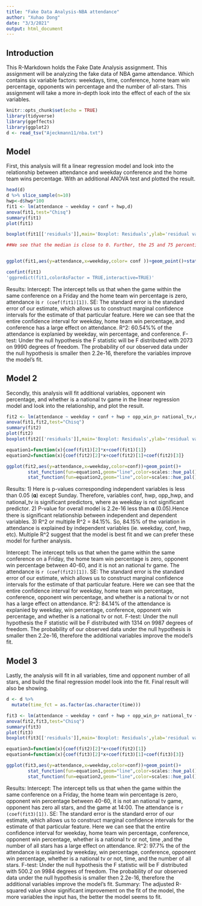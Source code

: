 ```yaml
---
title: "Fake Data Analysis-NBA attendance"
author: "Xuhao Dong"
date: "3/3/2021"
output: html_document
---
```



## Introduction

This R-Markdown holds the Fake Date Analysis assignment. This assignment will be analyzing the fake data of NBA game attendance. Which contains six variable factors: weekdays, time, conference, home team win percentage, opponents win percentage and the number of all-stars. This assignment will take a more in-depth look into the effect of each of the six variables. 

```r
knitr::opts_chunk$set(echo = TRUE)
library(tidyverse)
library(ggeffects)
library(ggplot2)
d <- read_tsv("Ajeckmann11/nba.txt")
```

## Model

First, this analysis will fit a linear regression model and look into the relationship between attendance and weekday conference and the home team wins percentage. With an additional ANOVA test and plotted the result. 

```r
head(d)
d %>% slice_sample(n=10)
hwp<-d$hwp*100
fit1 <- lm(attendance ~ weekday + conf + hwp,d)
anova(fit1,test="Chisq")
summary(fit1)
plot(fit1)

boxplot(fit1[['residuals']],main='Boxplot: Residuals',ylab='residual value')

##We see that the median is close to 0. Further, the 25 and 75 percentile look approximately the same distance from 0, and the non-outlier min and max also look about the same distance from 0. All of this is good as it suggests correct model specification.


ggplot(fit1,aes(y=attendance,x=weekday,color= conf ))+geom_point()+stat_smooth(method="lm",se=FALSE)

confint(fit1)
'ggpredict(fit1,colorAsFactor = TRUE,interactive=TRUE)'

```
Results: 
Intercept: The intercept tells us that when the game within the same conference on a Friday and the home team win percentage is zero, attendance is `r (coef(fit1)[1])`.
SE: The standard error is the standard error of our estimate, which allows us to construct marginal confidence intervals for the estimate of that particular feature. Here we can see that the entire confidence interval for weekday, home team win percentage, and conference has a large effect on attendance. 
R^2: 60.54%% of the attendance is explanied by weekday, win percentage, and conference. 
F-test: Under the null hypothesis the F statistic will be F distributed with 2073 on 9990 degrees of freedom. The probability of our observed data under the null hypothesis is smaller then 2.2e-16, therefore the variables improve the model's fit. 


## Model 2

Secondly, this analysis will fit additional variables, opponent win percentage, and whether is a national tv game in the linear regression model and look into the relationship, and plot the result. 

```r
fit2 <- lm(attendance ~ weekday + conf + hwp + opp_win_p+ national_tv,d)
anova(fit1,fit2,test="Chisq")
summary(fit2)
plot(fit2)
boxplot(fit2[['residuals']],main='Boxplot: Residuals',ylab='residual value')

equation1=function(x){coef(fit1)[2]*x+coef(fit1)[1]}
equation2=function(x){coef(fit2)[2]*x+coef(fit2)[1]+coef(fit2)[3]}

ggplot(fit2,aes(y=attendance,x=weekday,color=conf))+geom_point()+
        stat_function(fun=equation1,geom="line",color=scales::hue_pal()(2)[1])+
        stat_function(fun=equation2,geom="line",color=scales::hue_pal()(2)[2])

```

Results:
1) Here is p-values corresponding independent variables is less than 0.05 (𝛂) except Sunday. Therefore, variables conf, hwp, opp_hwp, and national_tv is significant predictors, where as weekday is not significant predictor. 
2) P-value for overall model is 2.2e-16 less than 𝛂 (0.05).Hence there is significant relationship between independent and dependent variables.
3) R^2 or multiple R^2 = 84.15%. So, 84.15% of the variation in attendance is explained by independent variables (ie. weekday, conf, hwp, etc).
Multiple R^2 suggest that the model is best fit and we can prefer these model for further analysis. 

Intercept: The intercept tells us that when the game within the same conference on a Friday, the home team win percentage is zero, opponent win percentage between 40-60, and it is not an national tv game. The attendance is `r (coef(fit2)[1])`.
SE: The standard error is the standard error of our estimate, which allows us to construct marginal confidence intervals for the estimate of that particular feature. Here we can see that the entire confidence interval for weekday, home team win percentage, conference, opponent win percentage, and whether is a national tv or not has a large effect on attendance. 
R^2: 84.14% of the attendance is explanied by weekday, win percentage, conference, opponent win percentage, and whether is a national tv or not.
F-test: Under the null hypothesis the F statistic will be F distributed with 1314 on 9987 degrees of freedom. The probability of our observed data under the null hypothesis is smaller then 2.2e-16, therefore the additional variables improve the model's fit. 

## Model 3

Lastly, the analysis will fit in all variables, time and opponent number of all stars, and build the final regression model look into the fit. Final result will also be showing. 
```r

d <- d %>% 
  mutate(time_fct = as.factor(as.character(time)))

fit3 <- lm(attendance ~ weekday + conf + hwp + opp_win_p+ national_tv + opp_all_stars + time_fct,d)
anova(fit2,fit3,test="Chisq")
summary(fit3)
plot(fit3)
boxplot(fit3[['residuals']],main='Boxplot: Residuals',ylab='residual value')

equation3=function(x){coef(fit2)[2]*x+coef(fit2)[1]}
equation4=function(x){coef(fit3)[2]*x+coef(fit3)[1]+coef(fit3)[3]}

ggplot(fit3,aes(y=attendance,x=weekday,color=conf))+geom_point()+
        stat_function(fun=equation1,geom="line",color=scales::hue_pal()(2)[1])+
        stat_function(fun=equation2,geom="line",color=scales::hue_pal()(2)[2])

```
Results:
Intercept: The intercept tells us that when the game within the same conference on a Friday, the home team win percentage is zero, opponent win percentage between 40-60, it is not an national tv game, opponent has zero all stars, and the game at 14:00. The attendance is `r (coef(fit3)[1])`.
SE: The standard error is the standard error of our estimate, which allows us to construct marginal confidence intervals for the estimate of that particular feature. Here we can see that the entire confidence interval for weekday, home team win percentage, conference, opponent win percentage, whether is a national tv or not, time ,and the number of all stars has a large effect on attendance. 
R^2: 97.7% the of the attendance is explanied by weekday, win percentage, conference, opponent win percentage, whether is a national tv or not, time, and the number of all stars. 
F-test: Under the null hypothesis the F statistic will be F distributed with 500.2 on 9984 degrees of freedom. The probability of our observed data under the null hypothesis is smaller then 2.2e-16, therefore the additional variables improve the model's fit. 
Summary: The adjusted R-squared value show significant improvement on the fit of the model, the more variables the input has, the better the model seems to fit. 
